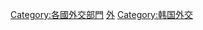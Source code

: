 [[Category:各國外交部門|Category:各國外交部門]]
[[Category:韩国中央行政机关|外]]
[[Category:韩国外交|Category:韩国外交]]
{{catmore|韓國外交部}}